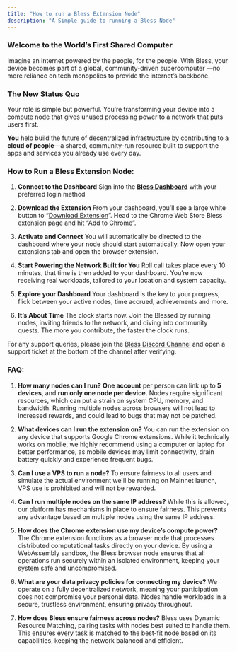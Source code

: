 ```yaml
---
title: "How to run a Bless Extension Node"
description: "A Simple guide to running a Bless Node"
---
```


### **Welcome to the World’s First Shared Computer**

Imagine an internet powered by the people, for the people. With Bless, your device becomes part of a global, community-driven supercomputer —no more reliance on tech monopolies to provide the internet’s backbone.

### **The New Status Quo**

Your role is simple but powerful. You’re transforming your device into a compute node that gives unused processing power to a network that puts users first.

**You** help build the future of decentralized infrastructure by contributing to a **cloud of people**—a shared, community-run resource built to support the apps and services you already use every day.

### **How to Run a Bless Extension Node:**

1. **Connect to the Dashboard**
   Sign into the [**Bless Dashboard**](https://bless.network/dashboard) with your preferred login method

2. **Download the Extension**
   From your dashboard, you’ll see a large white button to “[Download Extension](https://chromewebstore.google.com/detail/bless/pljbjcehnhcnofmkdbjolghdcjnmekia?hl=en)”. Head to the Chrome Web Store Bless extension page and hit “Add to Chrome”.

3. **Activate and Connect**
   You will automatically be directed to the dashboard where your node should start automatically. Now open your extensions tab and open the browser extension.

4. **Start Powering the Network Built for You**
   Roll call takes place every 10 minutes, that time is then added to your dashboard. You’re now receiving real workloads, tailored to your location and system capacity.

5. **Explore your Dashboard**
   Your dashboard is the key to your progress, flick between your active nodes, time accrued, achievements and more.

6. **It’s About Time**
   The clock starts now. Join the Blessed by running nodes, inviting friends to the network, and diving into community quests. The more you contribute, the faster the clock runs.

For any support queries, please join the [Bless Discord Channel](https://discord.gg/blessnetwork) and open a support ticket at the bottom of the channel after verifying.

### **FAQ:**

1. **How many nodes can I run?**
   **One account** per person can link up to **5 devices**, and **run only one node per device.** Nodes require significant resources, which can put a strain on system CPU, memory, and bandwidth. Running multiple nodes across browsers will not lead to increased rewards, and could lead to bugs that may not be patched.

2. **What devices can I run the extension on?**
   You can run the extension on any device that supports Google Chrome extensions. While it technically works on mobile, we highly recommend using a computer or laptop for better performance, as mobile devices may limit connectivity, drain battery quickly and experience frequent bugs.

3. **Can I use a VPS to run a node?**
   To ensure fairness to all users and simulate the actual environment we'll be running on Mainnet launch, VPS use is prohibited and will not be rewarded.

4. **Can I run multiple nodes on the same IP address?**
   While this is allowed, our platform has mechanisms in place to ensure fairness. This prevents any advantage based on multiple nodes using the same IP address.

5. **How does the Chrome extension use my device’s compute power?**
   The Chrome extension functions as a browser node that processes distributed computational tasks directly on your device. By using a WebAssembly sandbox, the Bless browser node ensures that all operations run securely within an isolated environment, keeping your system safe and uncompromised.

6. **What are your data privacy policies for connecting my device?**
   We operate on a fully decentralized network, meaning your participation does not compromise your personal data. Nodes handle workloads in a secure, trustless environment, ensuring privacy throughout.

7. **How does Bless ensure fairness across nodes?**
   Bless uses Dynamic Resource Matching, pairing tasks with nodes best suited to handle them. This ensures every task is matched to the best-fit node based on its capabilities, keeping the network balanced and efficient.